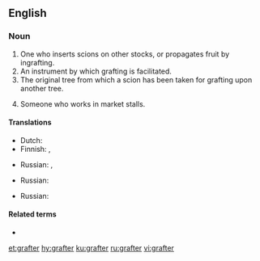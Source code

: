 ==English==

===Noun===
{{en-noun}}

# One who inserts scions on other stocks, or propagates fruit by ingrafting.
# An instrument by which grafting is facilitated.
# The original tree from which a scion has been taken for grafting upon another tree.
# {{lb|en|slang}} Someone who works in market stalls.

====Translations====
{{trans-top|one who inserts scions on other stocks, or propagates fruit by ingrafting}}
* Dutch: {{t+|nl|enter|m}}
* Finnish: {{t|fi|oksastaja}}, {{t|fi|varttaja}}
{{trans-mid}}
* Russian: {{t+|ru|привива́льщик|m}}, {{t+|ru|привива́льщица|f}}
{{trans-bottom}}

{{trans-top|an instrument by which grafting is facilitated}}
{{trans-mid}}
* Russian: {{t|ru|садо́вый нож|m}}
{{trans-bottom}}

{{trans-top|the original tree from which a scion has been taken for grafting upon another tree}}
{{trans-mid}}
* Russian: {{t+|ru|приво́й|m}}
{{trans-bottom}}

{{trans-top|slang: someone who works in market stalls}}
{{trans-mid}}
{{trans-bottom}}

====Related terms====
* {{l|en|graft}}

[[et:grafter]]
[[hy:grafter]]
[[ku:grafter]]
[[ru:grafter]]
[[vi:grafter]]